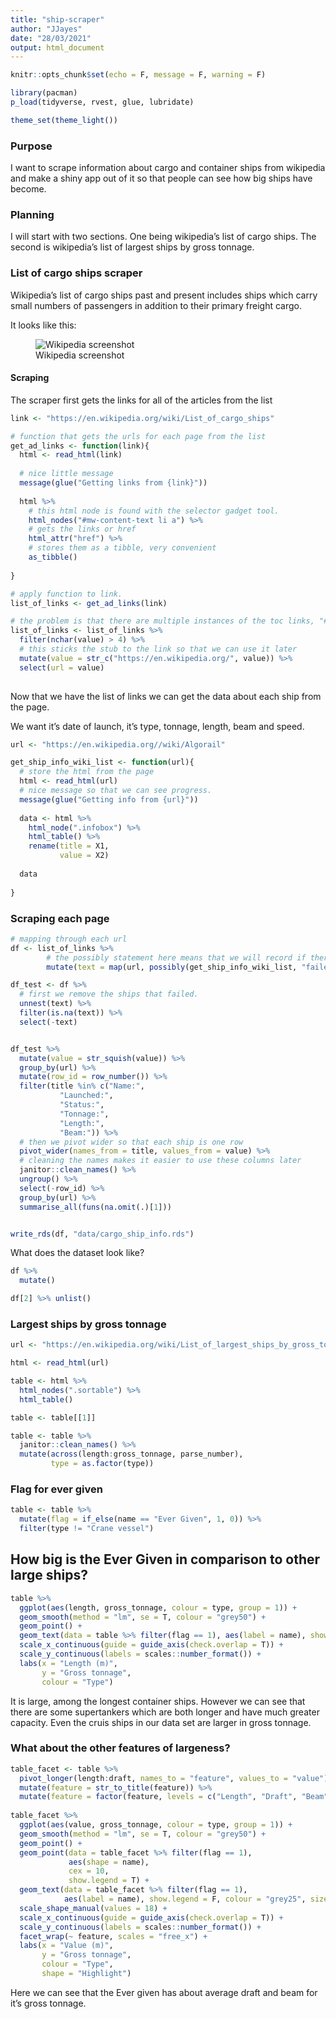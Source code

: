 ```yaml
---
title: "ship-scraper"
author: "JJayes"
date: "28/03/2021"
output: html_document
---
```


```r
knitr::opts_chunk$set(echo = F, message = F, warning = F)

library(pacman)
p_load(tidyverse, rvest, glue, lubridate)

theme_set(theme_light())

```

### Purpose

I want to scrape information about cargo and container ships from wikipedia and make a shiny app out of it so that people can see how big ships have become.

### Planning

I will start with two sections. One being wikipedia's list of cargo ships. The second is wikipedia's list of largest ships by gross tonnage.

### List of cargo ships scraper

Wikipedia's list of cargo ships past and present includes ships which carry small numbers of passengers in addition to their primary freight cargo.

It looks like this:

![Wikipedia screenshot](images/wikipedia_list_of_cargo_ships.png)

#### Scraping

The scraper first gets the links for all of the articles from the list

```r
link <- "https://en.wikipedia.org/wiki/List_of_cargo_ships"

# function that gets the urls for each page from the list
get_ad_links <- function(link){
  html <- read_html(link)
  
  # nice little message
  message(glue("Getting links from {link}"))
  
  html %>% 
    # this html node is found with the selector gadget tool.
    html_nodes("#mw-content-text li a") %>% 
    # gets the links or href
    html_attr("href") %>% 
    # stores them as a tibble, very convenient
    as_tibble()
    
}

# apply function to link.
list_of_links <- get_ad_links(link)

# the problem is that there are multiple instances of the toc links, "#A", "#B" etc. We will filter these out
list_of_links <- list_of_links %>% 
  filter(nchar(value) > 4) %>% 
  # this sticks the stub to the link so that we can use it later
  mutate(value = str_c("https://en.wikipedia.org/", value)) %>% 
  select(url = value)
  
```

Now that we have the list of links we can get the data about each ship from the page.

We want it's date of launch, it's type, tonnage, length, beam and speed.

```r
url <- "https://en.wikipedia.org//wiki/Algorail"

get_ship_info_wiki_list <- function(url){
  # store the html from the page
  html <- read_html(url)
  # nice message so that we can see progress.
  message(glue("Getting info from {url}"))
  
  data <- html %>% 
    html_node(".infobox") %>% 
    html_table() %>% 
    rename(title = X1,
           value = X2)
  
  data
  
}

```

### Scraping each page

```r

# mapping through each url
df <- list_of_links %>%
        # the possibly statement here means that we will record if there is a failure, for example if there is no infobox in an article.
        mutate(text = map(url, possibly(get_ship_info_wiki_list, "failed")))

df_test <- df %>% 
  # first we remove the ships that failed.
  unnest(text) %>% 
  filter(is.na(text)) %>% 
  select(-text)


df_test %>% 
  mutate(value = str_squish(value)) %>% 
  group_by(url) %>% 
  mutate(row_id = row_number()) %>%
  filter(title %in% c("Name:",
           "Launched:",
           "Status:",
           "Tonnage:",
           "Length:",
           "Beam:")) %>%
  # then we pivot wider so that each ship is one row
  pivot_wider(names_from = title, values_from = value) %>% 
  # cleaning the names makes it easier to use these columns later
  janitor::clean_names() %>% 
  ungroup() %>% 
  select(-row_id) %>% 
  group_by(url) %>% 
  summarise_all(funs(na.omit(.)[1]))


write_rds(df, "data/cargo_ship_info.rds")

```

What does the dataset look like?

```r

df %>% 
  mutate()

df[2] %>% unlist()

```


### Largest ships by gross tonnage

```r

url <- "https://en.wikipedia.org/wiki/List_of_largest_ships_by_gross_tonnage"

html <- read_html(url)

table <- html %>% 
  html_nodes(".sortable") %>% 
  html_table()

table <- table[[1]]

table <- table %>% 
  janitor::clean_names() %>% 
  mutate(across(length:gross_tonnage, parse_number),
         type = as.factor(type))

```

### Flag for ever given

```r
table <- table %>% 
  mutate(flag = if_else(name == "Ever Given", 1, 0)) %>% 
  filter(type != "Crane vessel")
```

## How big is the Ever Given in comparison to other large ships?

```r

table %>% 
  ggplot(aes(length, gross_tonnage, colour = type, group = 1)) +
  geom_smooth(method = "lm", se = T, colour = "grey50") +
  geom_point() +
  geom_text(data = table %>% filter(flag == 1), aes(label = name), show.legend = F) +
  scale_x_continuous(guide = guide_axis(check.overlap = T)) +
  scale_y_continuous(labels = scales::number_format()) +
  labs(x = "Length (m)",
       y = "Gross tonnage",
       colour = "Type")

```

It is large, among the longest container ships. However we can see that there are some supertankers which are both longer and have much greater capacity. Even the cruis ships in our data set are larger in gross tonnage.

### What about the other features of largeness?

```r

table_facet <- table %>% 
  pivot_longer(length:draft, names_to = "feature", values_to = "value") %>% 
  mutate(feature = str_to_title(feature)) %>% 
  mutate(feature = factor(feature, levels = c("Length", "Draft", "Beam")))
  
table_facet %>%   
  ggplot(aes(value, gross_tonnage, colour = type, group = 1)) +
  geom_smooth(method = "lm", se = T, colour = "grey50") +
  geom_point() +
  geom_point(data = table_facet %>% filter(flag == 1), 
             aes(shape = name), 
             cex = 10,
             show.legend = T) +
  geom_text(data = table_facet %>% filter(flag == 1),
            aes(label = name), show.legend = F, colour = "grey25", size = 3) +
  scale_shape_manual(values = 18) +
  scale_x_continuous(guide = guide_axis(check.overlap = T)) +
  scale_y_continuous(labels = scales::number_format()) +
  facet_wrap(~ feature, scales = "free_x") +
  labs(x = "Value (m)",
       y = "Gross tonnage",
       colour = "Type",
       shape = "Highlight")

```

Here we can see that the Ever given has about average draft and beam for it's gross tonnage.

